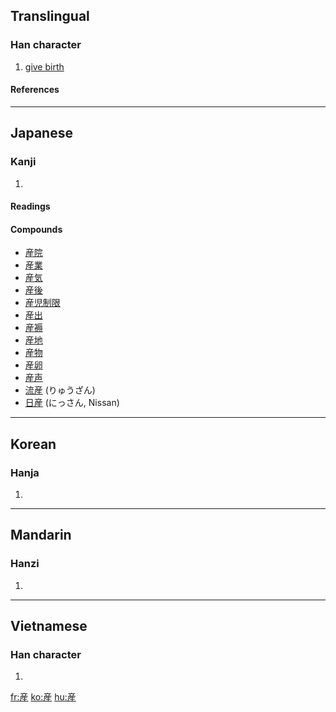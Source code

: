 {{see|产|產}}

==Translingual==
===Han character===
{{Han char|rn=100|rad=生|as=06|sn=11|four=|canj=卜竹竹手一 (YHHQM)}}
# [[give birth]]
====References====
{{Han ref|kx=0755.111|dkj=21684|hdz=42577.150|uh=7523|ud=29987}}

----
==Japanese==
===Kanji===
{{ja-kanji|grade=4|rs=生06}}
# {{defn|Japanese}} 
====Readings====
{{ja-readings|on=[[さん]] (san)|kun=[[うまれる]] (umareru), [[うぶ]] (ubu), [[うむ]] (umu)}}

====Compounds====
*[[産院]]
*[[産業]]
*[[産気]]
*[[産後]]
*[[産児制限]]
*[[産出]]
*[[産褥]]
*[[産地]]
*[[産物]]
*[[産卵]]
*[[産声]]
*[[流産]] (りゅうざん)
*[[日産]] (にっさん, Nissan)

----
==Korean==
===Hanja===
{{ko-hanja|hangeul=[[산]]|eumhun=|rv=san|mr=san|y=san}}
# {{defn|Korean}}

----
==Mandarin==
===Hanzi===
{{cmn-hanzi|sim=产|pin=[[chǎn]] (chan3)|wg=ch'an<sup>3</sup>}}
# {{defn|Mandarin}}

----
==Vietnamese==
===Han character===
{{vi-hantu|[[sản]]}}
# {{defn|Vietnamese}}

[[fr:産]]
[[ko:産]]
[[hu:産]]